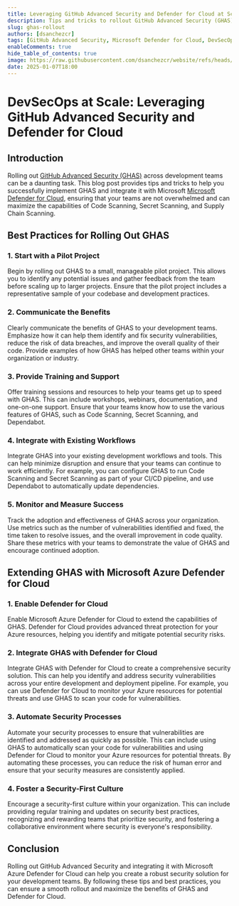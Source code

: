 ```yaml
---
title: Leveraging GitHub Advanced Security and Defender for Cloud at Scale
description: Tips and tricks to rollout GitHub Advanced Security (GHAS) and integrate it with Microsoft Azure Defender for Cloud.
slug: ghas-rollout
authors: [dsanchezcr]
tags: [GitHub Advanced Security, Microsoft Defender for Cloud, DevSecOps]
enableComments: true
hide_table_of_contents: true
image: https://raw.githubusercontent.com/dsanchezcr/website/refs/heads/main/static/img/blog/2025-01-07-GHASRollout/GHASRollout.jpg
date: 2025-01-07T18:00
---
```


# DevSecOps at Scale: Leveraging GitHub Advanced Security and Defender for Cloud

## Introduction

Rolling out [GitHub Advanced Security (GHAS)](https://github.com/enterprise/advanced-security) across development teams can be a daunting task. This blog post provides tips and tricks to help you successfully implement GHAS and integrate it with Microsoft [Microsoft Defender for Cloud](https://azure.microsoft.com/products/defender-for-cloud), ensuring that your teams are not overwhelmed and can maximize the capabilities of Code Scanning, Secret Scanning, and Supply Chain Scanning.

<!--truncate-->

## Best Practices for Rolling Out GHAS

### 1. Start with a Pilot Project

Begin by rolling out GHAS to a small, manageable pilot project. This allows you to identify any potential issues and gather feedback from the team before scaling up to larger projects. Ensure that the pilot project includes a representative sample of your codebase and development practices.

### 2. Communicate the Benefits

Clearly communicate the benefits of GHAS to your development teams. Emphasize how it can help them identify and fix security vulnerabilities, reduce the risk of data breaches, and improve the overall quality of their code. Provide examples of how GHAS has helped other teams within your organization or industry.

### 3. Provide Training and Support

Offer training sessions and resources to help your teams get up to speed with GHAS. This can include workshops, webinars, documentation, and one-on-one support. Ensure that your teams know how to use the various features of GHAS, such as Code Scanning, Secret Scanning, and Dependabot.

### 4. Integrate with Existing Workflows

Integrate GHAS into your existing development workflows and tools. This can help minimize disruption and ensure that your teams can continue to work efficiently. For example, you can configure GHAS to run Code Scanning and Secret Scanning as part of your CI/CD pipeline, and use Dependabot to automatically update dependencies.

### 5. Monitor and Measure Success

Track the adoption and effectiveness of GHAS across your organization. Use metrics such as the number of vulnerabilities identified and fixed, the time taken to resolve issues, and the overall improvement in code quality. Share these metrics with your teams to demonstrate the value of GHAS and encourage continued adoption.

## Extending GHAS with Microsoft Azure Defender for Cloud

### 1. Enable Defender for Cloud

Enable Microsoft Azure Defender for Cloud to extend the capabilities of GHAS. Defender for Cloud provides advanced threat protection for your Azure resources, helping you identify and mitigate potential security risks.

### 2. Integrate GHAS with Defender for Cloud

Integrate GHAS with Defender for Cloud to create a comprehensive security solution. This can help you identify and address security vulnerabilities across your entire development and deployment pipeline. For example, you can use Defender for Cloud to monitor your Azure resources for potential threats and use GHAS to scan your code for vulnerabilities.

### 3. Automate Security Processes

Automate your security processes to ensure that vulnerabilities are identified and addressed as quickly as possible. This can include using GHAS to automatically scan your code for vulnerabilities and using Defender for Cloud to monitor your Azure resources for potential threats. By automating these processes, you can reduce the risk of human error and ensure that your security measures are consistently applied.

### 4. Foster a Security-First Culture

Encourage a security-first culture within your organization. This can include providing regular training and updates on security best practices, recognizing and rewarding teams that prioritize security, and fostering a collaborative environment where security is everyone's responsibility.

## Conclusion

Rolling out GitHub Advanced Security and integrating it with Microsoft Azure Defender for Cloud can help you create a robust security solution for your development teams. By following these tips and best practices, you can ensure a smooth rollout and maximize the benefits of GHAS and Defender for Cloud.